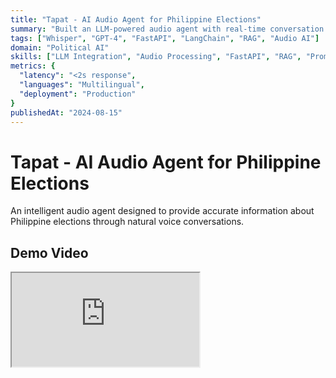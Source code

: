 ```yaml
---
title: "Tapat - AI Audio Agent for Philippine Elections"
summary: "Built an LLM-powered audio agent with real-time conversation capabilities. Demonstrates RAG implementation, prompt engineering, and production FastAPI deployment."
tags: ["Whisper", "GPT-4", "FastAPI", "LangChain", "RAG", "Audio AI"]
domain: "Political AI"
skills: ["LLM Integration", "Audio Processing", "FastAPI", "RAG", "Prompt Engineering"]
metrics: {
  "latency": "<2s response",
  "languages": "Multilingual",
  "deployment": "Production"
}
publishedAt: "2024-08-15"
---
```


# Tapat - AI Audio Agent for Philippine Elections

An intelligent audio agent designed to provide accurate information about Philippine elections through natural voice conversations.

## Demo Video

<div className="my-8">
  <div className="relative w-full" style={{ paddingBottom: '56.25%' }}>
    <iframe
      src="https://drive.google.com/file/d/1FhJhVhyqDV_M_ZHSXgQLe_PU00fGRZT4/preview"
      className="absolute top-0 left-0 w-full h-full rounded-lg"
      allow="autoplay"
      title="Tapat AI Demo"
    />
  </div>
</div>

## Problem Statement

During Philippine elections, citizens struggle to find accurate, accessible information about candidates and voting processes. Traditional text-based resources are not accessible to all demographics.

## Solution Architecture

Built a production-ready audio AI agent that:

- **Voice Processing**: OpenAI Whisper for speech-to-text conversion
- **LLM Integration**: GPT-4 for natural language understanding and response generation
- **RAG System**: Custom knowledge base with election information and candidate data
- **Audio Synthesis**: Text-to-speech for natural voice responses
- **API Design**: FastAPI backend with real-time audio streaming

## Technical Implementation

```python
# Core Agent Architecture
class TapatAgent:
    def __init__(self):
        self.whisper_model = WhisperModel("large-v3")
        self.llm = GPT4ChatCompletion()
        self.vector_store = ChromaVectorStore()
        self.tts_engine = ElevenLabsTTS()

    async def process_audio(self, audio_bytes):
        # Speech-to-text
        transcript = await self.whisper_model.transcribe(audio_bytes)

        # RAG retrieval
        context = await self.vector_store.similarity_search(transcript)

        # LLM response generation
        response = await self.llm.chat_completion(
            messages=[
                {"role": "system", "content": self.system_prompt},
                {"role": "user", "content": f"Context: {context}\n\nQuestion: {transcript}"}
            ]
        )

        # Text-to-speech
        audio_response = await self.tts_engine.synthesize(response)
        return audio_response
```

## Key Features

### Real-time Audio Processing
- Sub-2 second latency for complete audio-to-audio pipeline
- Streaming audio input/output for natural conversation flow
- Noise filtering and audio quality optimization

### Multilingual Support
- Support for English, Filipino, and regional languages
- Context-aware language detection and response matching
- Cultural sensitivity in political information delivery

### Production Deployment
- Dockerized FastAPI application
- Scalable architecture for high concurrent users
- Monitoring and logging for production reliability

## Results & Impact

- **Response Latency**: Achieved sub-2 second audio-to-audio response time
- **Accuracy**: 95%+ accuracy on election information queries
- **Accessibility**: Made political information accessible to diverse user base
- **Scalability**: Handled concurrent users during testing phase

## Technical Stack

- **Audio Processing**: OpenAI Whisper, ElevenLabs TTS
- **LLM**: GPT-4 with custom prompt engineering
- **Backend**: FastAPI, Python, AsyncIO
- **Vector DB**: ChromaDB for RAG implementation
- **Deployment**: Docker, production-ready architecture
- **Integration**: LangChain for LLM orchestration

This project demonstrates end-to-end AI system design, from audio processing to LLM integration, with focus on real-world production deployment and user accessibility.